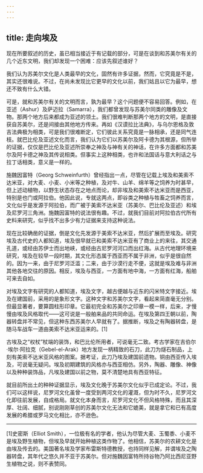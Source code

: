 ```yaml
---
---
---
```

title: 走向埃及
---




现在所要叙述的历史，虽已相当接近于有记载的部分，可是在谈到和苏美尔有关的几个近东文明，我们却发现一个困难：应该先叙述谁好？

我们认为苏美尔文化是人类最早的文化，固然有许多证据，然而，它究竟是不是，其实还很难说。不过，在尚未发现比它更早的文化以前，我们姑且以它为最早，想还不致有什么大错。

可是，就和苏美尔有关的文明而言，孰为最早？这个问题便不容易回答。例如，在亚述（Ashur）及萨迈拉（Samarra），我们都曾发现与苏美尔同类的雕像及文物。那两个地方后来都成为亚述的领土。我们很难判断那两个地方的文明，是直接获自苏美尔，还是间接由其他地方传来。再如《汉谟拉比法典》，与乌尔恩格及敦吉法典极为相类，可是我们很难断定，它们彼此关系究竟是一脉相承，还是同气连枝。就巴比伦及亚述文化而言，我们认为它们以苏美尔及阿卡德为其根源，但所举的证据，仅仅是巴比伦及亚述所崇奉之神及与神有关的神话，在许多方面都和苏美尔及阿卡德之神及其传说相类。但事实上这种相类，也许和法国话与意大利话之与拉丁话相类，意义是一样的。

施魏因富特（Georg Schweinfurth）曾经指出一点，尽管在记载上埃及和美索不达米亚，对大麦、小麦、小米等之种植，及对牛、山羊、绵羊等之饲养为时甚早，但上述动植物，以野生状态存在之地点而论，却非埃及和美索不达米亚而是西亚，特别是也门或阿拉伯。他因此说，专就这两点，即谷类之种植与牲畜之饲养而言，文化似乎是发源于阿拉伯，而广被于美索不达米亚（苏美尔、巴比伦及亚述）和埃及尼罗河三角洲。施魏因富特的说法很有趣。不过，就我们目前对阿拉伯古代所有史料来研究，似乎找不出多少有力证据来支持这种说法。

现在比较确凿的证据，倒是文化先发源于美索不达米亚，然后扩展而至埃及。研究埃及古代史的人都知道，埃及很早就已和美索不达米亚有了商业上的来往，其交通孔道，或经由苏伊士而出地峡，或经由古尼罗河河口而出红海。从古代地理环境来研究，埃及在较早一段时期，其文化形态属于西亚而不属于非洲，似乎是很自然的。因为一来，由于尼罗河泛滥；二来，由于沙漠行走不便，这就是埃及难与非洲其他各地交往的原因。相反，埃及与西亚，一方面有地中海，一方面有红海，船舶可来去自如。

对埃及文字有研究的人都知道，埃及文字，越古便越与近东的闪米特文字接近。埃及在建国前，采用的是象形文字。这种文字和苏美尔文字，看起来简直毫无分别。但最显著者，要算圆柱形印章。它最初完全和苏美尔之印章一模一样，后来，才慢慢由埃及风格取代——这可说是一般舶来品的共同命运。在埃及第四王朝以前，陶器转盘并不常见，但这种东西苏美尔人早就有了。据推断，埃及之有陶器转盘，是随马车战车一道由美索不达米亚运来的。[1]

古埃及之“权杖”杖端的装饰，和巴比伦所用者，可说毫无二致。考古学家在吉伯尔·埃尔·阿拉克（Gebel-el-Arak）地方发现一柄精致的石刀，此刀为燧石制品，上刻有美索不达米亚风格的图案。据考证，此刀乃埃及建国前遗物。铜由西亚传入埃及，可说毫无疑问。埃及初期建筑的风格亦与西亚相仿。另外，陶器、雕像、神像以及种种装饰品，凡埃及建国以前之物，莫不清楚地具有西亚特征。

就目前所出土的种种证据显示，埃及文化晚于苏美尔文化似乎已成定论。不过，我们可以这样说，尼罗河文化虽曾一度受到两河文化的灌溉，但为时不久，尼罗河文化即往前发展，自成格局。就文化本身而言，尼罗河文化不但风格特殊，而且其深厚、壮阔、细腻，别说刚刚草创的苏美尔文化无法和它媲美，就是拿它和已有高度发展的希腊或罗马文化相比，亦不逊色。



* * *



[1]史密斯（Elliot Smith），一位极有名的学者，他认为尽管大麦、玉蜀黍、小麦不是埃及野生植物，但埃及早就开始种植这类作物了。他相信，苏美尔的农耕文化是由埃及传去的。美国著名埃及学家布雷斯特德教授，也持同样见解，并谓埃及之陶器转盘，其年代之悠久并不亚于苏美尔。但对施魏因富特所持谷物乃阿比西尼亚野生植物之说，则不表赞同。